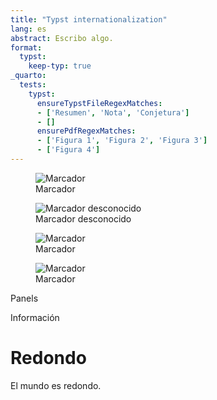 ```yaml
---
title: "Typst internationalization"
lang: es
abstract: Escribo algo.
format:
  typst:
    keep-typ: true
_quarto:
  tests:
    typst:
      ensureTypstFileRegexMatches:
      - ['Resumen', 'Nota', 'Conjetura']
      - []
      ensurePdfRegexMatches:
      - ['Figura 1', 'Figura 2', 'Figura 3']
      - ['Figura 4']
---
```


![Marcador]({{< placeholder 300 >}}){#fig-marcador}

![Marcador desconocido]({{< placeholder 300 >}})

::: {#fig-panel layout-ncol=2}

![Marcador]({{< placeholder 200 >}}){#fig-layout-a}

![Marcador]({{< placeholder 200 >}}){#fig-layout-b}

Panels

:::

::: {.callout-note}

Información

:::

::: {#cnj-redondo}

# Redondo

El mundo es redondo.

:::
